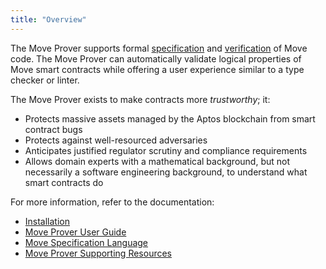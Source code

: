 ```yaml
---
title: "Overview"
---
```






The Move Prover supports formal [specification](/build/smart-contracts/prover/spec-lang) and
[verification](/build/smart-contracts/prover/prover-guide) of Move code. The Move Prover can
automatically validate logical properties of Move smart contracts while offering
a user experience similar to a type checker or linter.

The Move Prover exists to make contracts more _trustworthy_; it:

- Protects massive assets managed by the Aptos blockchain from smart contract bugs
- Protects against well-resourced adversaries
- Anticipates justified regulator scrutiny and compliance requirements
- Allows domain experts with a mathematical background, but not necessarily a
  software engineering background, to understand what smart contracts do

For more information, refer to the documentation:

- [Installation](/build/cli/setup-cli/install-move-prover)
- [Move Prover User Guide](/build/smart-contracts/prover/prover-guide)
- [Move Specification Language](/build/smart-contracts/prover/spec-lang)
- [Move Prover Supporting Resources](/build/smart-contracts/prover/supporting-resources)
